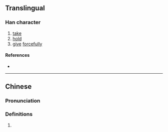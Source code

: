 {{also|挜}}
{{character info/new}}
==Translingual==

===Han character===
{{Han char|rn=64|rad=手|as=08|sn=11|four=51017|canj=QMLM|ids=⿰扌亞}}

# [[take]]
# [[hold]]
# [[give]] [[forcefully]]

====References====
* {{Han ref|kx=0438.010|dkj=12263|dj=0787.090|hdz=31891.010|uh=6397|ud=25495|bh=D56F|bd=54639}}

----

==Chinese==
{{zh-forms|s=挜}}

===Pronunciation===
{{zh-pron
|m=yà
|c=aa3,ngaa3,ngaa6
|mc=
|oc=
|ma=
|cat=v
}}

===Definitions===
{{zh-hanzi}}

# {{rfdef|lang=zh}}